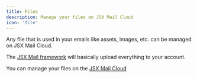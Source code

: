 ```yaml
---
title: Files
description: Manage your files on JSX Mail Cloud
icon: 'file'
---
```


Any file that is used in your emails like assets, images, etc. can be managed on JSX Mail Cloud.

The [JSX Mail framework](/framework/learning/getting-started) will basically upload everything to your account.

You can manage your files on the [JSX Mail Cloud](https://jsxmail.org/cloud/app/files)
